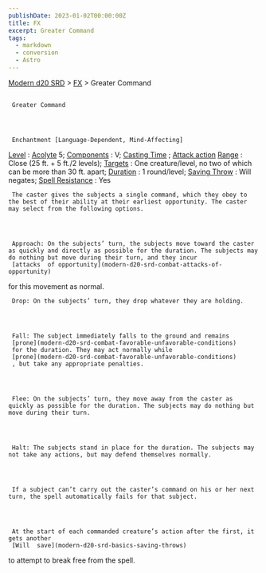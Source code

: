 ```yaml
---
publishDate: 2023-01-02T00:00:00Z
title: FX
excerpt: Greater Command
tags:
  - markdown
  - conversion
  - Astro
---
```


[Modern d20 SRD](/#modernD20) > [FX](modern-d20-srd-fx-index) > Greater Command

##

     Greater Command




     Enchantment [Language-Dependent, Mind-Affecting]

[Level](modern-d20-srd-fx-level)
:
[Acolyte](modern-d20-srd-classes-advanced-acolyte)
5;
[Components](modern-d20-srd-fx-components)
: V;
[Casting Time](modern-d20-srd-fx-casting-time)
;
[Attack action](modern-d20-srd-combat-attack-actions)
[Range](modern-d20-srd-fx-range)
: Close (25 ft. + 5 ft./2 levels);
[Targets](modern-d20-srd-fx-target)
: One creature/level, no two of which can be more than 30 ft. apart;
[Duration](modern-d20-srd-fx-duration)
: 1 round/level;
[Saving Throw](modern-d20-srd-basics-saving-throws)
: Will negates;
[Spell Resistance](modern-d20-srd-special-abilities-spell-resistance)
: Yes

     The caster gives the subjects a single command, which they obey to the best of their ability at their earliest opportunity. The caster may select from the following options.




     Approach: On the subjects’ turn, the subjects move toward the caster as quickly and directly as possible for the duration. The subjects may do nothing but move during their turn, and they incur
     [attacks  of opportunity](modern-d20-srd-combat-attacks-of-opportunity)
for this movement as normal.

     Drop: On the subjects’ turn, they drop whatever they are holding.




     Fall: The subject immediately falls to the ground and remains
     [prone](modern-d20-srd-combat-favorable-unfavorable-conditions)
     for the duration. They may act normally while
     [prone](modern-d20-srd-combat-favorable-unfavorable-conditions)
     , but take any appropriate penalties.




     Flee: On the subjects’ turn, they move away from the caster as quickly as possible for the duration. The subjects may do nothing but move during their turn.




     Halt: The subjects stand in place for the duration. The subjects may not take any actions, but may defend themselves normally.




     If a subject can’t carry out the caster’s command on his or her next turn, the spell automatically fails for that subject.




     At the start of each commanded creature’s action after the first, it gets another
     [Will  save](modern-d20-srd-basics-saving-throws)
to attempt to break free from the spell.
